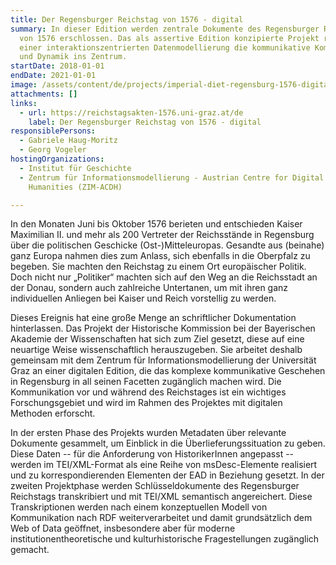 ```yaml
---
title: Der Regensburger Reichstag von 1576 - digital
summary: In dieser Edition werden zentrale Dokumente des Regensburger Reichstag
  von 1576 erschlossen. Das als assertive Edition konzipierte Projekt rückt mit
  einer interaktionszentrierten Datenmodellierung die kommunikative Komplexität
  und Dynamik ins Zentrum.
startDate: 2018-01-01
endDate: 2021-01-01
image: /assets/content/de/projects/imperial-diet-regensburg-1576-digital/p1080405.jpg
attachments: []
links:
  - url: https://reichstagsakten-1576.uni-graz.at/de
    label: Der Regensburger Reichstag von 1576 - digital
responsiblePersons:
  - Gabriele Haug-Moritz
  - Georg Vogeler
hostingOrganizations:
  - Institut für Geschichte
  - Zentrum für Informationsmodellierung - Austrian Centre for Digital
    Humanities (ZIM-ACDH)

---
```

In den Monaten Juni bis Oktober 1576 berieten und entschieden Kaiser Maximilian II. und mehr als 200 Vertreter der Reichsstände in Regensburg über die politischen Geschicke (Ost-)Mitteleuropas. Gesandte aus (beinahe) ganz Europa nahmen dies zum Anlass, sich ebenfalls in die Oberpfalz zu begeben. Sie machten den Reichstag zu einem Ort europäischer Politik. Doch nicht nur „Politiker“ machten sich auf den Weg an die Reichsstadt an der Donau, sondern auch zahlreiche Untertanen, um mit ihren ganz individuellen Anliegen bei Kaiser und Reich vorstellig zu werden.

Dieses Ereignis hat eine große Menge an schriftlicher Dokumentation hinterlassen. Das Projekt der Historische Kommission bei der Bayerischen Akademie der Wissenschaften hat sich zum Ziel gesetzt, diese auf eine neuartige Weise wissenschaftlich herauszugeben. Sie arbeitet deshalb gemeinsam mit dem Zentrum für Informationsmodellierung der Universität Graz an einer digitalen Edition, die das komplexe kommunikative Geschehen in Regensburg in all seinen Facetten zugänglich machen wird. Die Kommunikation vor und während des Reichstages ist ein wichtiges Forschungsgebiet und wird im Rahmen des Projektes mit digitalen Methoden erforscht.

In der ersten Phase des Projekts wurden Metadaten über relevante Dokumente gesammelt, um Einblick in die Überlieferungssituation zu geben. Diese Daten -- für die Anforderung von HistorikerInnen angepasst -- werden im TEI/XML-Format als eine Reihe von msDesc-Elemente realisiert und zu korrespondierenden Elementen der EAD in Beziehung gesetzt. In der zweiten Projektphase werden Schlüsseldokumente des Regensburger Reichstags transkribiert und mit TEI/XML semantisch angereichert. Diese Transkriptionen werden nach einem konzeptuellen Modell von Kommunikation nach RDF weiterverarbeitet und damit grundsätzlich dem Web of Data geöffnet, insbesondere aber für moderne institutionentheoretische und kulturhistorische Fragestellungen zugänglich gemacht.